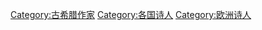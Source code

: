 {{Commonscat|Ancient Greek poets}}

[[Category:古希腊作家|Category:古希腊作家]]
[[Category:各国诗人|Category:各国诗人]]
[[Category:欧洲诗人|Category:欧洲诗人]]